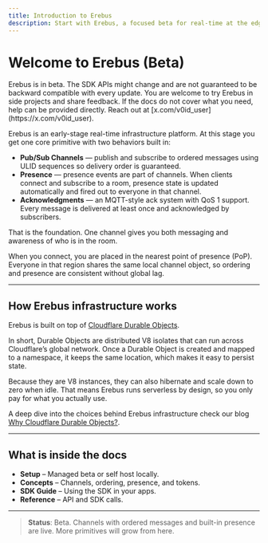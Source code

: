 ```yaml
---
title: Introduction to Erebus
description: Start with Erebus, a focused beta for real-time at the edge.
---
```


# Welcome to Erebus (Beta)
<Callout title="Beta version" type="warning">
Erebus is in beta. The SDK APIs might change and are not guaranteed to be backward compatible with every update.  
You are welcome to try Erebus in side projects and share feedback.  
If the docs do not cover what you need, help can be provided directly. Reach out at [x.com/v0id_user](https://x.com/v0id_user).
</Callout>

Erebus is an early-stage real-time infrastructure platform. At this stage you get one core primitive with two behaviors built in:

- **Pub/Sub Channels** — publish and subscribe to ordered messages using ULID sequences so delivery order is guaranteed.  
- **Presence** — presence events are part of channels. When clients connect and subscribe to a room, presence state is updated automatically and fired out to everyone in that channel.  
- **Acknowledgments** — an MQTT-style ack system with QoS 1 support. Every message is delivered at least once and acknowledged by subscribers.  

That is the foundation. One channel gives you both messaging and awareness of who is in the room.  

When you connect, you are placed in the nearest point of presence (PoP). Everyone in that region shares the same local channel object, so ordering and presence are consistent without global lag.

---

## How Erebus infrastructure works

Erebus is built on top of [Cloudflare Durable Objects](https://developers.cloudflare.com/durable-objects/).  

In short, Durable Objects are distributed V8 isolates that can run across Cloudflare’s global network. Once a Durable Object is created and mapped to a namespace, it keeps the same location, which makes it easy to persist state.  

Because they are V8 instances, they can also hibernate and scale down to zero when idle. That means Erebus runs serverless by design, so you only pay for what you actually use.  

A deep dive into the choices behind Erebus infrastructure check our blog [Why Cloudflare Durable Objects?](/blog/dive/why-cloudflare-durable-objects).

---

## What is inside the docs

- **Setup** – Managed beta or self host locally.  
- **Concepts** – Channels, ordering, presence, and tokens.  
- **SDK Guide** – Using the SDK in your apps.
- **Reference** – API and SDK calls.  

---

> **Status**: Beta. Channels with ordered messages and built-in presence are live. More primitives will grow from here.